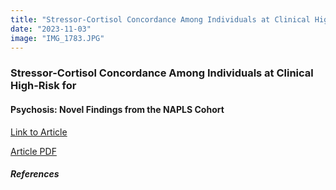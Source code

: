 ```yaml
---
title: "Stressor-Cortisol Concordance Among Individuals at Clinical High-Risk for Psychosis"
date: "2023-11-03"
image: "IMG_1783.JPG"
---
```


### Stressor-Cortisol Concordance Among Individuals at Clinical High-Risk for

#### Psychosis: Novel Findings from the NAPLS Cohort

[Link to Article](https://www.sciencedirect.com/science/article/pii/S0306453020300688?via%3Dihub)

[Article PDF](the_article/cortisol-stress-psychosis.pdf)

##### References

